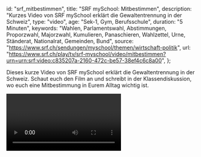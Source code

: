 
  id: "srf_mitbestimmen",
  title: "SRF mySchool: Mitbestimmen",
  description:
    "Kurzes Video von SRF mySchool erklärt die Gewaltentrennung in der Schweiz",
  type: "video",
  age: "Sek-1, Gym, Berufsschule",
  duration: "5 Minuten",
  keywords:
    "Wahlen, Parlamentswahl, Abstimmungen, Proporzwahl, Majorzwahl, Kumulieren, Panaschieren, Wahlzettel, Urne, Ständerat, Nationalrat, Gemeinden, Bund",
  source: "https://www.srf.ch/sendungen/myschool/themen/wirtschaft-politik",
  url:
    "https://www.srf.ch/play/tv/srf-myschool/video/mitbestimmen?urn=urn:srf:video:c835207a-2160-472c-be57-38ef4c6c8a00",
};

<Ref source={meta.source}>
  <p>
    Dieses kurze Video von SRF mySchool erklärt die Gewaltentrennung in der
    Schweiz. Schaut euch den Film an und schreibt in der Klassendiskussion, wo
    euch eine Mitbestimmung in Eurem Alltag wichtig ist.
  </p>
  <Video url={meta.url} />
</Ref>
